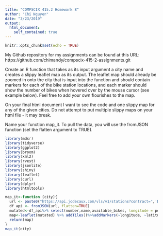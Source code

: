 ```yaml
---
title: "COMPSCIX 415.2 Homework 8"
author: "Chi Nguyen"
date: "3/23/2019"
output:
  html_document:
    self_contained: true
---
```


```r
knitr::opts_chunk$set(echo = TRUE)
```

My Github repository for my assignments can be found at this URL: https://github.com/chimandy/compscix-415-2-assignments.git

Create an R function that takes as its input argument a city name and creates a slippy leaflet map as its output. The leaflet map should already be zoomed in onto the city that is input into the function and should contain markers for each of the bike station locations, and each marker should show the number of bikes when hovered over by the mouse cursor (see example below). Feel free to add your own flourishes to the map.

On your final html document I want to see the code and one slippy map for any of the given cities. Do not attempt to put multiple slippy maps on your html file - it may break.

Name your function map_it. To pull the data, you will use the fromJSON function (set the flatten argument to TRUE).

```r
library(mdsr)
library(tidyverse)
library(ggplot2)
library(broom)
library(xml2)
library(rvest)
library(jsonlite)
library(shiny)
library(leaflet)
library(curl)
library(dplyr)
library(htmltools)
```



```r
map_it<-function (city){
  url <- paste0("https://api.jcdecaux.com/vls/v1/stations?contract=",'Dublin',"&apiKey=1e316553cd92113f74a032a0a570551f360bbf6c")
  df_api <- fromJSON(url, flatten=TRUE)
  mutated<-df_api%>% select(number,name,available_bikes, longitude = position.lng, latitude = position.lat)
  map<-leaflet(mutated) %>% addTiles()%>%addMarkers(~longitude, ~latitude, label = ~htmlEscape(as.character(available_bikes)))
  return(map)
}
map_it(city)

```

